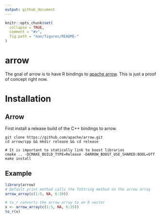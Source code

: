 ```yaml
---
output: github_document
---
```


<!-- README.md is generated from README.Rmd. Please edit that file -->

```r
knitr::opts_chunk$set(
  collapse = TRUE,
  comment = "#>",
  fig.path = "man/figures/README-"
)
```
# arrow

The goal of arrow is to have R bindings to [apache
arrow](https://arrow.apache.org). This is just a proof of concept right now.

# Installation

## Arrow

First install a release build of the C++ bindings to arrow.

```shell
git clone https://github.com/apache/arrow.git
cd arrow/cpp && mkdir release && cd release

# It is important to statically link to boost libraries
cmake .. -DCMAKE_BUILD_TYPE=Release -DARROW_BOOST_USE_SHARED:BOOL=Off
make install
```

## Example

```r
library(arrow)
# Default print method calls the ToString method on the arrow array
arrow_array(c(1:5, NA, 6:10))

# to_r converts the arrow array to an R vector
x <- arrow_array(c(1:5, NA, 6:25))
to_r(x)
```
